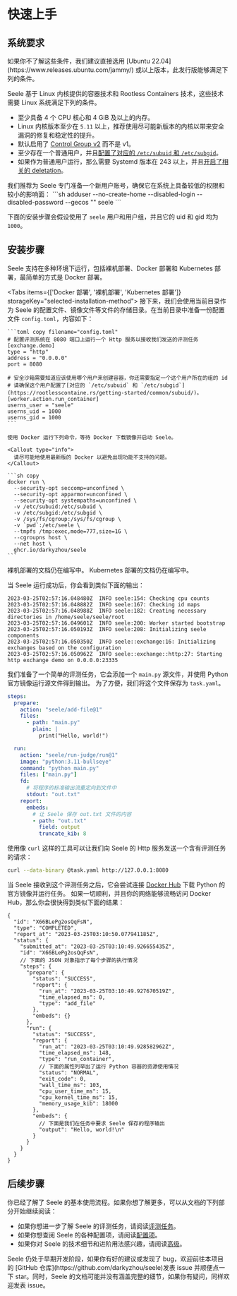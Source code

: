 
# 快速上手

## 系统要求

<Callout type="info">
  如果你不了解这些条件，我们建议直接选用 [Ubuntu
  22.04](https://www.releases.ubuntu.com/jammy/)
  或以上版本，此发行版能够满足下列的条件。
</Callout>

Seele 基于 Linux 内核提供的容器技术和 Rootless Containers 技术，这些技术需要 Linux 系统满足下列的条件。

- 至少具备 4 个 CPU 核心和 4 GiB 及以上的内存。
- Linux 内核版本至少在 `5.11` 以上，推荐使用尽可能新版本的内核以带来安全漏洞的修复和稳定性的提升。
- 默认启用了 [Control Group v2](https://www.kernel.org/doc/html/latest/admin-guide/cgroup-v2.html) 而不是 v1。
- 至少存在一个普通用户，并且[配置了对应的 `/etc/subuid` 和 `/etc/subgid`](https://rootlesscontaine.rs/getting-started/common/subuid/)。
- 如果作为普通用户运行，那么需要 Systemd 版本在 243 以上，并且[开启了相关的 deletation](https://rootlesscontaine.rs/getting-started/common/cgroup2/#enabling-cpu-cpuset-and-io-delegation)。

<Callout type="info">
我们推荐为 Seele 专门准备一个新用户账号，确保它在系统上具备较低的权限和较小的影响面：
```sh
adduser --no-create-home --disabled-login --disabled-password --gecos "" seele
```

下面的安装步骤会假设使用了 `seele` 用户和用户组，并且它的 uid 和 gid 均为 `1000`。

</Callout>

## 安装步骤

Seele 支持在多种环境下运行，包括裸机部署、Docker 部署和 Kubernetes 部署，最简单的方式是 Docker 部署。

<Tabs items={['Docker 部署', '裸机部署', 'Kubernetes 部署']} storageKey="selected-installation-method">
  <Tab>
    接下来，我们会使用当前目录作为 Seele 的配置文件、镜像文件等文件的存储目录。在当前目录中准备一份配置文件 `config.toml`，内容如下：

    ```toml copy filename="config.toml"
    # 配置评测系统在 8080 端口上运行一个 Http 服务以接收我们发送的评测任务
    [exchange.demo]
    type = "http"
    address = "0.0.0.0"
    port = 8080

    # 安全沙箱需要知道应该使用哪个用户来创建容器，你还需要指定一个这个用户所在的组的 id
    # 请确保这个用户配置了[对应的 `/etc/subuid` 和 `/etc/subgid`](https://rootlesscontaine.rs/getting-started/common/subuid/)。
    [worker.action.run_container]
    userns_user = "seele"
    userns_uid = 1000
    userns_gid = 1000
    ```

    使用 Docker 运行下列命令，等待 Docker 下载镜像并启动 Seele。

    <Callout type="info">
      请尽可能地使用最新版的 Docker 以避免出现功能不支持的问题。
    </Callout>

    ```sh copy
    docker run \
      --security-opt seccomp=unconfined \
      --security-opt apparmor=unconfined \
      --security-opt systempaths=unconfined \
      -v /etc/subuid:/etc/subuid \
      -v /etc/subgid:/etc/subgid \
      -v /sys/fs/cgroup:/sys/fs/cgroup \
      -v `pwd`:/etc/seele \
      --tmpfs /tmp:exec,mode=777,size=1G \
      --cgroupns host \
      --net host \
      ghcr.io/darkyzhou/seele
    ```

  </Tab>
  <Tab>
  裸机部署的文档仍在编写中。
  </Tab>
  <Tab>
  Kubernetes 部署的文档仍在编写中。
  </Tab>
</Tabs>

当 Seele 运行成功后，你会看到类似下面的输出：

```log
2023-03-25T02:57:16.048480Z  INFO seele:154: Checking cpu counts
2023-03-25T02:57:16.048882Z  INFO seele:167: Checking id maps
2023-03-25T02:57:16.048988Z  INFO seele:182: Creating necessary directories in /home/seele/seele/root
2023-03-25T02:57:16.049601Z  INFO seele:200: Worker started bootstrap
2023-03-25T02:57:16.050193Z  INFO seele:208: Initializing seele components
2023-03-25T02:57:16.050350Z  INFO seele::exchange:16: Initializing exchanges based on the configuration
2023-03-25T02:57:16.050962Z  INFO seele::exchange::http:27: Starting http exchange demo on 0.0.0.0:23335
```

我们准备了一个简单的评测任务，它会添加一个 `main.py` 源文件，并使用 Python 官方镜像运行源文件得到输出。
为了方便，我们将这个文件保存为 `task.yaml`。

```yaml copy filename="task.yaml"
steps:
  prepare:
    action: "seele/add-file@1"
    files:
      - path: "main.py"
        plain: |
          print("Hello, world!")

  run:
    action: "seele/run-judge/run@1"
    image: "python:3.11-bullseye"
    command: "python main.py"
    files: ["main.py"]
    fd:
      # 将程序的标准输出流重定向到文件中
      stdout: "out.txt"
    report:
      embeds:
        # 让 Seele 保存 out.txt 文件的内容
        - path: "out.txt"
          field: output
          truncate_kib: 8
```

使用像 `curl` 这样的工具可以让我们向 Seele 的 Http 服务发送一个含有评测任务的请求：

```sh copy
curl --data-binary @task.yaml http://127.0.0.1:8080
```

当 Seele 接收到这个评测任务之后，它会尝试连接 [Docker Hub](https://hub.docker.com) 下载 Python 的官方镜像并运行任务。
如果一切顺利，并且你的网络能够流畅访问 Docker Hub，那么你会很快得到类似下面的结果：

```jsonc
{
  "id": "X66BLePg2osQqFsN",
  "type": "COMPLETED",
  "report_at": "2023-03-25T03:10:50.077941185Z",
  "status": {
    "submitted_at": "2023-03-25T03:10:49.926655435Z",
    "id": "X66BLePg2osQqFsN",
    // 下面的 JSON 对象指示了每个步骤的执行情况
    "steps": {
      "prepare": {
        "status": "SUCCESS",
        "report": {
          "run_at": "2023-03-25T03:10:49.927670519Z",
          "time_elapsed_ms": 0,
          "type": "add_file"
        },
        "embeds": {}
      },
      "run": {
        "status": "SUCCESS",
        "report": {
          "run_at": "2023-03-25T03:10:49.928582962Z",
          "time_elapsed_ms": 148,
          "type": "run_container",
          // 下面的属性列举出了运行 Python 容器的资源使用情况
          "status": "NORMAL",
          "exit_code": 0,
          "wall_time_ms": 103,
          "cpu_user_time_ms": 15,
          "cpu_kernel_time_ms": 15,
          "memory_usage_kib": 18000
        },
        "embeds": {
          // 下面是我们在任务中要求 Seele 保存的程序输出
          "output": "Hello, world!\n"
        }
      }
    }
  }
}
```

## 后续步骤

你已经了解了 Seele 的基本使用流程。如果你想了解更多，可以从文档的下列部分开始继续阅读：

- 如果你想进一步了解 Seele 的评测任务，请阅读[评测任务](/tasks/description)。
- 如果你想查阅 Seele 的各种配置项，请阅读[配置项](/configurations/file)。
- 如果你对 Seele 的技术细节和进阶用法感兴趣，请阅读[高级](/advanced/architecture)。

<Callout type="info">
  Seele 仍处于早期开发阶段，如果你有好的建议或发现了 bug，欢迎前往本项目的
  [GitHub 仓库](https://github.com/darkyzhou/seele)发表 issue 并顺便点一下
  star。同时，Seele 的文档可能并没有涵盖完整的细节，如果你有疑问，同样欢迎发表
  issue。
</Callout>
